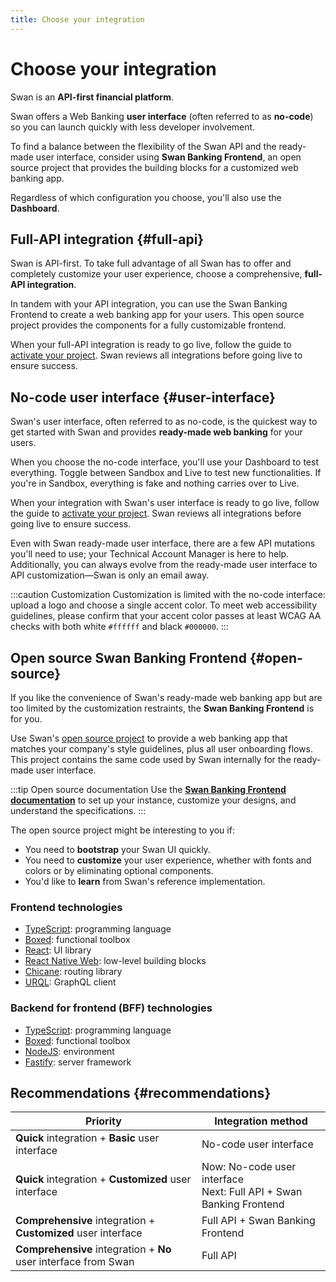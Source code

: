 ```yaml
---
title: Choose your integration
---
```


# Choose your integration

Swan is an **API-first financial platform**.

Swan offers a Web Banking **user interface** (often referred to as **no-code**) so you can launch quickly with less developer involvement.

To find a balance between the flexibility of the Swan API and the ready-made user interface, consider using **Swan Banking Frontend**, an open source project that provides the building blocks for a customized web banking app.

Regardless of which configuration you choose, you'll also use the **Dashboard**.

## Full-API integration {#full-api}

Swan is API-first.
To take full advantage of all Swan has to offer and completely customize your user experience, choose a comprehensive, **full-API integration**.

In tandem with your API integration, you can use the Swan Banking Frontend to create a web banking app for your users.
This open source project provides the components for a fully customizable frontend.

When your full-API integration is ready to go live, follow the guide to [activate your project](../projects/guide-activate.mdx).
Swan reviews all integrations before going live to ensure success.

## No-code user interface {#user-interface}

Swan's user interface, often referred to as no-code, is the quickest way to get started with Swan and provides **ready-made web banking** for your users.

When you choose the no-code interface, you'll use your Dashboard to test everything.
Toggle between Sandbox and Live to test new functionalities.
If you're in Sandbox, everything is fake and nothing carries over to Live.

When your integration with Swan's user interface is ready to go live, follow the guide to [activate your project](../projects/guide-activate.mdx).
Swan reviews all integrations before going live to ensure success.

Even with Swan ready-made user interface, there are a few API mutations you'll need to use; your Technical Account Manager is here to help.
Additionally, you can always evolve from the ready-made user interface to API customization—Swan is only an email away.

:::caution Customization
Customization is limited with the no-code interface: upload a logo and choose a single accent color.
To meet web accessibility guidelines, please confirm that your accent color passes at least WCAG AA checks with both white `#ffffff` and black `#000000`.
:::

## Open source Swan Banking Frontend {#open-source}

If you like the convenience of Swan's ready-made web banking app but are too limited by the customization restraints, the **Swan Banking Frontend** is for you.

Use Swan's [open source project](https://github.com/swan-io/swan-partner-frontend) to provide a web banking app that matches your company's style guidelines, plus all user onboarding flows.
This project contains the same code used by Swan internally for the ready-made user interface.

:::tip Open source documentation
Use the [**Swan Banking Frontend documentation**](https://swan-io.github.io/swan-partner-frontend/) to set up your instance, customize your designs, and understand the specifications.
:::

The open source project might be interesting to you if:

- You need to **bootstrap** your Swan UI quickly.
- You need to **customize** your user experience, whether with fonts and colors or by eliminating optional components.
- You'd like to **learn** from Swan's reference implementation.

<h3 id="tech-front">Frontend technologies</h3>

- [TypeScript](https://www.typescriptlang.org/): programming language
- [Boxed](https://swan-io.github.io/boxed/): functional toolbox
- [React](https://react.dev/): UI library
- [React Native Web](https://necolas.github.io/react-native-web/): low-level building blocks
- [Chicane](https://swan-io.github.io/chicane/): routing library
- [URQL](https://commerce.nearform.com/open-source/urql/): GraphQL client

<h3 id="tech-bff">Backend for frontend (BFF) technologies</h3>

- [TypeScript](https://www.typescriptlang.org/): programming language
- [Boxed](https://swan-io.github.io/boxed/): functional toolbox
- [NodeJS](https://nodejs.org/en): environment
- [Fastify](https://fastify.dev/): server framework

## Recommendations {#recommendations}

| Priority | Integration method |
| --- | --- |
| **Quick** integration + **Basic** user interface | No-code user interface |
| **Quick** integration + **Customized** user interface | Now: No-code user interface<br />Next: Full API + Swan Banking Frontend |
| **Comprehensive** integration + **Customized** user interface | Full API + Swan Banking Frontend |
| **Comprehensive** integration + **No** user interface from Swan | Full API |